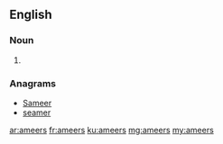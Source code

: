 ==English==

===Noun===
{{head|en|plural}}

# {{plural of|ameer|lang=en}}

===Anagrams===
* [[Sameer#English|Sameer]]
* [[seamer#English|seamer]]

[[ar:ameers]]
[[fr:ameers]]
[[ku:ameers]]
[[mg:ameers]]
[[my:ameers]]